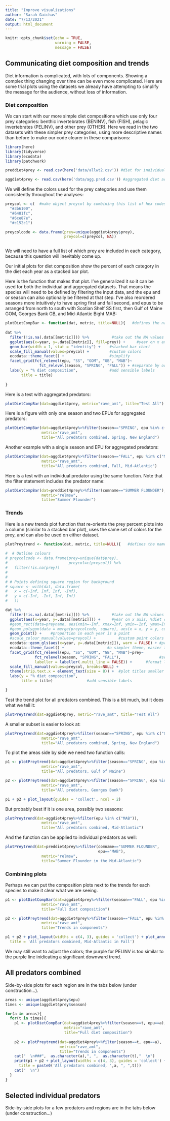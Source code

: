 ```yaml
---
title: "Improve visualizations"
author: "Sarah Gaichas"
date: "7/13/2021"
output: html_document
---
```


```r
knitr::opts_chunk$set(echo = TRUE,
                      warning = FALSE,
                      message = FALSE)
```

## Communicating diet composition and trends

Diet information is complicated, with lots of components. Showing a complex thing changing over time can be even more complicated. Here are some trial plots using the datasets we already have attempting to simplify the message for the audience, without loss of information. 

### Diet composition

We can start with our more simple diet compositions which use only four prey categories: benthic invertebrates (BENINV), fish (FISH), pelagic invertebrates (PELINV), and other prey (OTHER). Here we read in the two datasets with these simpler prey categories, using more descriptive names than before to make our code clearer in these comparisons:

```r
library(here)
library(tidyverse)
library(ecodata)
library(patchwork)

preddiet4prey <- read.csv(here('data/allwt2.csv')) #diet for individual predators

aggdiet4prey <- read.csv(here('data/agg.pred.csv')) #aggregated diet across all predators

```

We will define the colors used for the prey categories and use them consistently throughout the analyses:

```r

preycol <- c(  #make object preycol by combining this list of hex codes
  "#3b6100",
  "#6481fc",
  "#6ce87e",
  "#c152c1")

preycolcode <- data.frame(prey=unique(aggdiet4prey$prey),
                          preycol=c(preycol, NA))



```

We will need to have a full list of which prey are included in each category, because this question will inevitably come up.

Our initial plots for diet composition show the percent of each category in the diet each year as a stacked bar plot. 

Here is the function that makes that plot. I've generalized it so it can be used for both the individual and aggregated datasets. That means the species will need to be defined by filtering the input data, and the epu and or season can also optionally be filtered at that step. I've also reordered seasons more intuitively to have spring first and fall second, and epus to be arranged from north to south with Scotian Shelf SS first, then Gulf of Maine GOM, Georges Bank GB, and Mid-Atlantic Bight MAB:

```r

plotDietCompBar <- function(dat, metric, title=NULL){   #defines the name of the function and the requied inputs
  
dat %>% 
  filter(!is.na(.data[[metric]])) %>%          #take out the NA values (literally "not is NA")
  ggplot(aes(x=year, y=.data[[metric]], fill=prey)) +     #year on x axis, %diet comp on y
  geom_bar(width = 1, stat = "identity") +    #stacked bar chart
  scale_fill_manual(values=preycol) +         #custom colors
  ecodata::theme_facet() +                    #simplify
  facet_grid(fct_relevel(epu, "SS", "GOM", "GB", "MAB")~
               fct_relevel(season, "SPRING", "FALL")) + #separate by ordered epu and season
  labs(y = "% diet composition",              #add sensible labels
       title = title) 
    
}   

```

Here is a test with aggregated predators:

```r
plotDietCompBar(dat=aggdiet4prey, metric="rave_amt", title="Test All")
```

Here is a figure with only one season and two EPUs for aggregated predators:

```r
plotDietCompBar(dat=aggdiet4prey%>%filter(season=="SPRING", epu %in% c("GOM", "GB")), 
                metric="rave_amt", 
                title="All predators combined, Spring, New England")
```

Another example with a single season and EPU for aggregated predators:

```r
plotDietCompBar(dat=aggdiet4prey%>%filter(season=="FALL", epu %in% c("MAB")), 
                metric="rave_amt", 
                title="All predators combined, Fall, Mid-Atlantic")
```

Here is a test with an individual predator using the same function. Note that the filter statement includes the predator name:

```r
plotDietCompBar(dat=preddiet4prey%>%filter(comname=="SUMMER FLOUNDER"), 
                metric="relmsw", 
                title="Summer Flounder")
```

### Trends

Here is a new trends plot function that re-orients the prey percent plots into a column (similar to a stacked bar plot), uses the same set of colors for the prey, and can also be used on either dataset.

```r
plotPreytrend <- function(dat, metric, title=NULL){   #defines the name of the function and the requied inputs
  
#  # Outline colours 
# preycolcode <- data.frame(prey=unique(dat$prey),
#                           preycol=c(preycol)) %>%
#   filter(!is.na(prey))
# 
# 
# # Points defining square region for background 
# square <- with(dat, data.frame( 
#   x = c(-Inf, Inf, Inf, -Inf), 
#   y = c(-Inf, -Inf, Inf, Inf)
#   ))

dat %>% 
  filter(!is.na(.data[[metric]])) %>%          #take out the NA values (literally "not is NA")
  ggplot(aes(x=year, y=.data[[metric]])) +     #year on x axis, %diet comp on y , colour=prey)
  #geom_rect(data=preyname, aes(xmin=-Inf, xmax=Inf, ymin=-Inf, ymax=Inf), fill=prey, alpha=0.2) +    
  #geom_polygon(data = merge(preycolcode, square), aes(x = x, y = y, color = preycol, fill = NA)) + 
  geom_point() +    #proportion in each year is a point
  #scale_colour_manual(values=preycol) +          #custom point colors
  ecodata::geom_gls(aes(x=year, y=.data[[metric]]), warn = FALSE) + #prints lines if significant trend
  ecodata::theme_facet() +                   #a simpler theme, easier to read
  facet_grid(fct_relevel(epu, "SS", "GOM", "GB", "MAB")~prey~
             fct_relevel(season, "SPRING", "FALL"),                 #separate by epu, season, and prey
             labeller = labeller(.multi_line = FALSE)) +      #format labels 
  scale_fill_manual(values=preycol, breaks=NULL) +
  theme(strip.text.x = element_text(size = 8)) +  #plot titles smaller
  labs(y = "% diet composition",
       title = title)               #add sensible labels

}   
```

Test the trend plot for all predators combined. This is a bit much, but it does what we tell it:

```r
plotPreytrend(dat=aggdiet4prey, metric="rave_amt", title="Test All")
```

A smaller subset is easier to look at:

```r
plotPreytrend(dat=aggdiet4prey%>%filter(season=="SPRING", epu %in% c("GOM", "GB")), 
                metric="rave_amt", 
                title="All predators combined, Spring, New England")
```

To plot the areas side by side we need two function calls:

```r

p1 <- plotPreytrend(dat=aggdiet4prey%>%filter(season=="SPRING", epu %in% c("GOM")), 
                metric="rave_amt", 
                title="All predators, Gulf of Maine")

p2 <- plotPreytrend(dat=aggdiet4prey%>%filter(season=="SPRING", epu %in% c("GB")), 
                metric="rave_amt", 
                title="All predators, Georges Bank")

p1 + p2 + plot_layout(guides = 'collect', ncol = 2)
```

But probably best if it is one area, possibly two seasons:

```r
plotPreytrend(dat=aggdiet4prey%>%filter(epu %in% c("MAB")), 
                metric="rave_amt", 
                title="All predators combined, Mid-Atlantic")
```

And the function can be applied to individual predators as well:

```r
plotPreytrend(dat=preddiet4prey%>%filter(comname=="SUMMER FLOUNDER",
                                         epu=="MAB"), 
                metric="relmsw", 
                title="Summer Flounder in the Mid-Atlantic")
```


### Combining plots

Perhaps we can put the composition plots next to the trends for each species to make it clear what we are seeing.

```r
p1 <- plotDietCompBar(dat=aggdiet4prey%>%filter(season=="FALL", epu %in% c("MAB")), 
                metric="rave_amt", 
                title="Full diet composition")

p2 <- plotPreytrend(dat=aggdiet4prey%>%filter(season=="FALL", epu %in% c("MAB")), 
                metric="rave_amt", 
                title="Trends in components")

p1 + p2 + plot_layout(widths = c(4, 3), guides = 'collect') + plot_annotation(
  title = 'All predators combined, Mid-Atlantic in Fall')
```

We may still want to adjust the colors; the purple for PELINV is too similar to the purple line inidicating a significant downward trend.

## All predators combined {.tabset}

Side-by-side plots for each region are in the tabs below (under construction...).

```r

areas <- unique(aggdiet4prey$epu)
times <- unique(aggdiet4prey$season)

for(a in areas){
  for(t in times){
    p1 <- plotDietCompBar(dat=aggdiet4prey%>%filter(season==t, epu==a), 
                          metric="rave_amt", 
                          title="Full diet composition")
    
    p2 <- plotPreytrend(dat=aggdiet4prey%>%filter(season==t, epu==a), 
                        metric="rave_amt", 
                        title="Trends in components")
    cat("  \n###",  as.character(a),", ",  as.character(t),"  \n")
    print(p1 + p2 + plot_layout(widths = c(4, 3), guides = 'collect') + plot_annotation(
      title = paste0('All predators combined, ',a, ", ",t)))
    cat("  \n")   
  }
}

```


## {-}

## Selected individual predators {.tabset}

Side-by-side plots for a few predators and regions are in the tabs below (under construction...)

## {-}